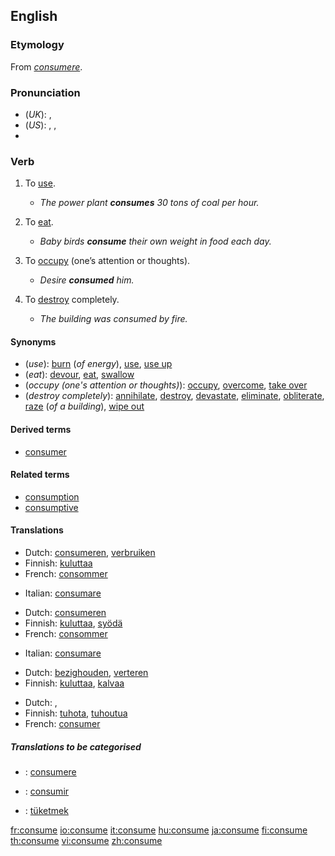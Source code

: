 ==English==
===Etymology===
From {{L.}} ''[[consumere]]''.

===Pronunciation===
*(''UK''): {{IPA|/kənˈsjuːm/}}, {{SAMPA|/k@n"sju:m/}}
*(''US''): {{AHD|kən-so͞om}}, {{IPA|/kənˈsuːm/}}, {{SAMPA|/k@n"su:m/}}
*{{audio|en-us-consume.ogg|Audio (US)}}

===Verb===
{{en-verb|consum|ing}}

# {{transitive}} To [[use]].
#* ''The power plant '''consumes''' 30 tons of coal per hour.''
# {{transitive}} To [[eat]].
#* ''Baby birds '''consume''' their own weight in food each day.''
# {{transitive}} To [[occupy]] (one’s attention or thoughts). 
#* ''Desire '''consumed''' him.''
# {{transitive}} To [[destroy]] completely.
#* ''The building was consumed by fire.''

====Synonyms====
*(''use''): [[burn]] (''of energy''), [[use]], [[use up]]
*(''eat''): [[devour]], [[eat]], [[swallow]]
*(''occupy (one's attention or thoughts)''): [[occupy]], [[overcome]], [[take over]]
*(''destroy completely''): [[annihilate]], [[destroy]], [[devastate]], [[eliminate]], [[obliterate]], [[raze]] (''of a building''), [[wipe out]]

====Derived terms====
*[[consumer]]

====Related terms====
*[[consumption]]
*[[consumptive]]

====Translations====
{{trans-top|to use}}
*Dutch: [[consumeren]], [[verbruiken]]
*Finnish: [[kuluttaa]]
*French: [[consommer]]
{{trans-mid}}
*Italian: [[consumare]]
{{trans-bottom}}

{{trans-top|to eat}}
*Dutch: [[consumeren]]
*Finnish: [[kuluttaa]], [[syödä]]
*French: [[consommer]]
{{trans-mid}}
*Italian: [[consumare]]
{{trans-bottom}}

{{trans-top|to occupy}}
*Dutch: [[bezighouden]], [[verteren]]
*Finnish: [[kuluttaa]], [[kalvaa]]
{{trans-mid}}
{{trans-bottom}}

{{trans-top|to destroy completely}}
*Dutch: {{t|nl|verteren}}, {{t|nl|consumeren}}
*Finnish: [[tuhota]], [[tuhoutua]]
*French: [[consumer]]
{{trans-mid}}
{{trans-bottom}}

=====Translations to be categorised=====
{{checktrans}}
*{{ttbc|Latin}}: [[consumere]]
*{{ttbc|Spanish}}: [[consumir]]
*{{ttbc|Turkish}}: [[tüketmek]]

[[fr:consume]]
[[io:consume]]
[[it:consume]]
[[hu:consume]]
[[ja:consume]]
[[fi:consume]]
[[th:consume]]
[[vi:consume]]
[[zh:consume]]